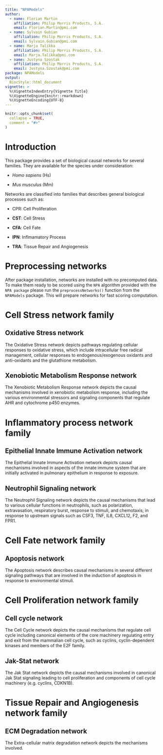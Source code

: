 ```yaml
---
title: "NPAModels"
author:
  - name: Florian Martin
    affiliation: Philip Morris Products, S.A.
    email: Florian.Martin@pmi.com
  - name: Sylvain Gubian
    affiliation: Philip Morris Products, S.A.
    email: Sylvain.Gubian@pmi.com
  - name: Marja Talikka
    affiliation: Philip Morris Products, S.A.
    email: Marja.Talikka@pmi.com
  - name: Justyna Szostak
    affiliation: Philip Morris Products, S.A.
    email: Justyna.Szostak@pmi.com
package: NPAModels
output:
  BiocStyle::html_document
vignette: >
  %\VignetteIndexEntry{Vignette Title}
  %\VignetteEngine{knitr::rmarkdown}
  %\VignetteEncoding{UTF-8}
---
```


```r
knitr::opts_chunk$set(
  collapse = TRUE,
  comment = "#>"
)
```

# Introduction

This package provides a set of biological causal networks for several families.
They are available for the species under consideration:

- *Homo sapiens* (Hs)

- *Mus musculus* (Mm)

Networks are classified into families that describes general biological
processes such as:

- CPR: Cell Proliferation

- **CST**: Cell Stress

- **CFA**: Cell Fate

- **IPN**: Inflmamatory Process

- **TRA**: Tissue Repair and Angiogenesis

# Preprocessing networks

After package installation, networks are installed with no precomputed data.
To make them ready to be scored using the `NPA` algorithm provided with the
`NPA package` please run the `preprocessNetworks()` function from the `NPAModels`
package. This will prepare networks for fast scoring computation.

# Cell Stress network family

## Oxidative Stress network

The Oxidative Stress network depicts pathways regulating cellular responses
to oxidative stress, which include intracellular free radical management,
cellular responses to endogenous/exogenous oxidants and anti-oxidants and the
glutathione metabolism.

## Xenobiotic Metabolism Response network

The Xenobiotic Metabolism Response network depicts the causal mechanisms
involved in xenobiotic metabolism response, including the various
environmental stressors and signaling components that regulate AHR and
cytochrome p450 enzymes.

# Inflammatory process network family

## Epithelial Innate Immune Activation network

The Epithelial Innate Immune Activation network depicts causal mechanisms
involved in aspects of the innate immune system that are initially activated
in pulmonary epithelium in response to exposure.

## Neutrophil Signaling network

The Neutrophil Signaling network depicts the causal mechanisms that lead to
various cellular functions in neutrophils, such as polarization,
extravasation, respiratory burst, response to stimuli, and chemotaxis,
in response to upstream signals such as CSF3, TNF, IL8, CXCL12, F2, and FPR1.

# Cell Fate network family

## Apoptosis network

The Apoptosis network describes causal mechanisms in several different
signaling pathways that are involved in the induction of apoptosis in response
to environmental stimuli.

# Cell Proliferation network family

## Cell cycle network

The Cell Cycle network depicts the causal mechanisms that regulate cell cycle
including canonical elements of the core machinery regulating entry and exit
from the mammalian cell cycle, such as cyclins, cyclin-dependent kinases and
members of the E2F family.

## Jak-Stat network

The Jak Stat network depicts the causal mechanisms involved in canonical
Jak Stat signaling leading to cell proliferation and components of cell
cycle machinery (e.g. cyclins, CDKN1B).

# Tissue Repair and Angiogenesis network family

## ECM Degradation network

The Extra-cellular matrix degradation network depicts the mechanisms
involved.
